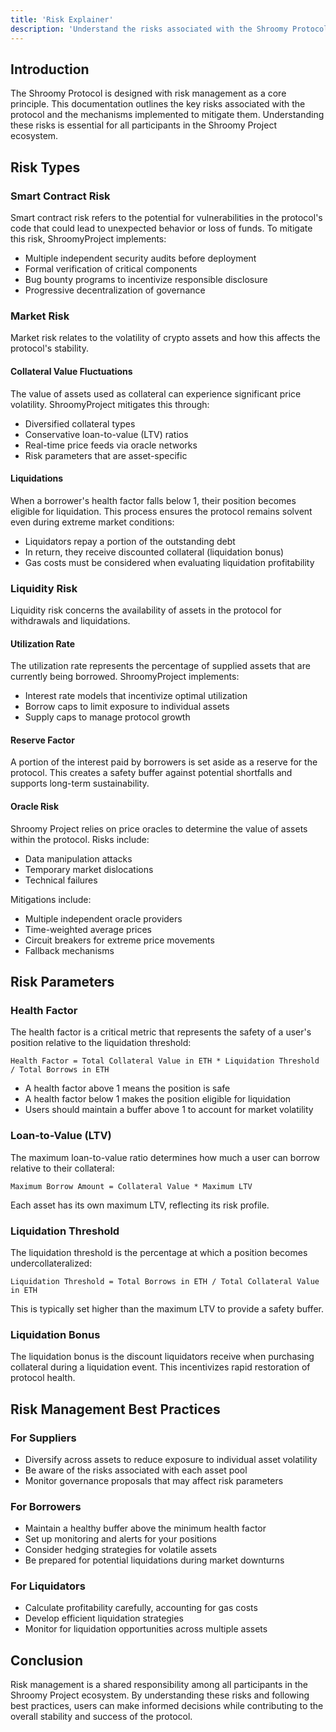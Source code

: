```yaml
---
title: 'Risk Explainer'
description: 'Understand the risks associated with the Shroomy Protocol'
---
```


## Introduction

The Shroomy Protocol is designed with risk management as a core principle. This documentation outlines the key risks associated with the protocol and the mechanisms implemented to mitigate them. Understanding these risks is essential for all participants in the Shroomy Project ecosystem.

## Risk Types

### Smart Contract Risk

Smart contract risk refers to the potential for vulnerabilities in the protocol's code that could lead to unexpected behavior or loss of funds. To mitigate this risk, ShroomyProject implements:

- Multiple independent security audits before deployment
- Formal verification of critical components
- Bug bounty programs to incentivize responsible disclosure
- Progressive decentralization of governance

### Market Risk

Market risk relates to the volatility of crypto assets and how this affects the protocol's stability.

#### Collateral Value Fluctuations

The value of assets used as collateral can experience significant price volatility. ShroomyProject mitigates this through:

- Diversified collateral types
- Conservative loan-to-value (LTV) ratios
- Real-time price feeds via oracle networks
- Risk parameters that are asset-specific

#### Liquidations

When a borrower's health factor falls below 1, their position becomes eligible for liquidation. This process ensures the protocol remains solvent even during extreme market conditions:

- Liquidators repay a portion of the outstanding debt
- In return, they receive discounted collateral (liquidation bonus)
- Gas costs must be considered when evaluating liquidation profitability

### Liquidity Risk

Liquidity risk concerns the availability of assets in the protocol for withdrawals and liquidations.

#### Utilization Rate

The utilization rate represents the percentage of supplied assets that are currently being borrowed. ShroomyProject implements:

- Interest rate models that incentivize optimal utilization
- Borrow caps to limit exposure to individual assets
- Supply caps to manage protocol growth

#### Reserve Factor

A portion of the interest paid by borrowers is set aside as a reserve for the protocol. This creates a safety buffer against potential shortfalls and supports long-term sustainability.

#### Oracle Risk

Shroomy Project relies on price oracles to determine the value of assets within the protocol. Risks include:

- Data manipulation attacks
- Temporary market dislocations
- Technical failures

Mitigations include:

- Multiple independent oracle providers
- Time-weighted average prices
- Circuit breakers for extreme price movements
- Fallback mechanisms

## Risk Parameters

### Health Factor

The health factor is a critical metric that represents the safety of a user's position relative to the liquidation threshold:

```
Health Factor = Total Collateral Value in ETH * Liquidation Threshold / Total Borrows in ETH
```

- A health factor above 1 means the position is safe
- A health factor below 1 makes the position eligible for liquidation
- Users should maintain a buffer above 1 to account for market volatility

### Loan-to-Value (LTV)

The maximum loan-to-value ratio determines how much a user can borrow relative to their collateral:

```
Maximum Borrow Amount = Collateral Value * Maximum LTV
```

Each asset has its own maximum LTV, reflecting its risk profile.

### Liquidation Threshold

The liquidation threshold is the percentage at which a position becomes undercollateralized:

```
Liquidation Threshold = Total Borrows in ETH / Total Collateral Value in ETH
```

This is typically set higher than the maximum LTV to provide a safety buffer.

### Liquidation Bonus

The liquidation bonus is the discount liquidators receive when purchasing collateral during a liquidation event. This incentivizes rapid restoration of protocol health.

## Risk Management Best Practices

### For Suppliers

- Diversify across assets to reduce exposure to individual asset volatility
- Be aware of the risks associated with each asset pool
- Monitor governance proposals that may affect risk parameters

### For Borrowers

- Maintain a healthy buffer above the minimum health factor
- Set up monitoring and alerts for your positions
- Consider hedging strategies for volatile assets
- Be prepared for potential liquidations during market downturns

### For Liquidators

- Calculate profitability carefully, accounting for gas costs
- Develop efficient liquidation strategies
- Monitor for liquidation opportunities across multiple assets

## Conclusion

Risk management is a shared responsibility among all participants in the Shroomy Project ecosystem. By understanding these risks and following best practices, users can make informed decisions while contributing to the overall stability and success of the protocol.
